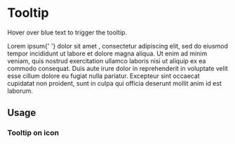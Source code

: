 

<Meta title="Design System|Tooltip" component={Tooltip} />

# Tooltip

Hover over blue text to trigger the tooltip.

<Preview>
  <Story name="default">
    <Paragraph>
      Lorem ipsum{' '}
      <Tooltip text="tooltip text" applyStylesToChild>
        dolor sit amet
      </Tooltip>
      , consectetur adipiscing elit, sed do eiusmod tempor incididunt ut labore et
      dolore magna aliqua. Ut enim ad minim veniam, quis nostrud exercitation ullamco
      laboris nisi ut aliquip ex ea commodo consequat. <Tooltip
        text="another text"
        applyStylesToChild
      >
        Duis
      </Tooltip> aute irure dolor in reprehenderit in voluptate velit esse cillum
      dolore eu fugiat nulla pariatur. Excepteur sint occaecat cupidatat non proident,
      sunt in culpa qui officia deserunt mollit anim id est laborum.
    </Paragraph>
  </Story>
</Preview>

<Props of={Tooltip} />

## Usage

### Tooltip on icon

<Preview>
  <Story name="on icon">
    <Tooltip text="icon tooltip">
      <Icon name="close" />
    </Tooltip>
  </Story>
</Preview>
